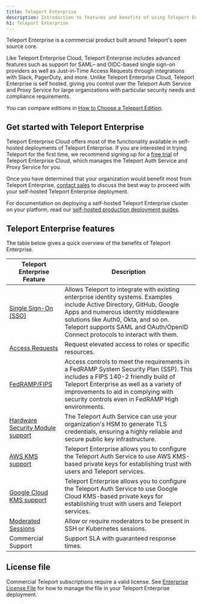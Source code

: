 ```yaml
---
title: Teleport Enterprise
description: Introduction to features and benefits of using Teleport Enterprise. Why upgrade to Teleport Enterprise?
h1: Teleport Enterprise
---
```


Teleport Enterprise is a commercial product built around Teleport's open source
core.

Like Teleport Enterprise Cloud, Teleport Enterprise includes advanced features
such as support for SAML– and OIDC-based single sign-on providers as well as
Just-in-Time Access Requests through integrations with Slack, PagerDuty, and
more. Unlike Teleport Enterprise Cloud, Teleport Enterprise is self hosted,
giving you control over the Teleport Auth Service and Proxy Service for large
organizations with particular security needs and compliance requirements.

 You can compare editions in [How to Choose a Teleport
 Edition](../introduction.mdx).

## Get started with Teleport Enterprise

Teleport Enterprise Cloud offers most of the functionality available in
self-hosted deployments of Teleport Enterprise. If you are interested in trying
Teleport for the first time, we recommend signing up for a [free
trial](https://goteleport.com/signup) of Teleport Enterprise Cloud, which
manages the Teleport Auth Service and Proxy Service for you.

Once you have determined that your organization would benefit most from Teleport
Enterprise, [contact sales](https://goteleport.com/signup/enterprise/) to
discuss the best way to proceed with your self-hosted Teleport Enterprise
deployment.

For documentation on deploying a self-hosted Teleport Enterprise cluster on your
platform, read  our [self-hosted production deployment
guides](../../deploy-a-cluster/introduction.mdx).

## Teleport Enterprise features

The table below gives a quick overview of the benefits of Teleport Enterprise.

| Teleport Enterprise Feature | Description |
| - | - |
| [Single Sign-On (SSO)](../../access-controls/sso.mdx) | Allows Teleport to integrate with existing enterprise identity systems. Examples include Active Directory, GitHub, Google Apps and numerous identity middleware solutions like Auth0, Okta, and so on. Teleport supports SAML and OAuth/OpenID Connect protocols to interact with them. |
| [Access Requests](../../access-controls/access-requests.mdx) | Request elevated access to roles or specific resources. |
| [FedRAMP/FIPS](../../access-controls/compliance-frameworks/fedramp.mdx) | Access controls to meet the requirements in a FedRAMP System Security Plan (SSP). This includes a FIPS 140-2 friendly build of Teleport Enterprise as well as a variety of improvements to aid in complying with security controls even in FedRAMP High environments. |
| [Hardware Security Module support](./hsm.mdx)|The Teleport Auth Service can use your organization's HSM to generate TLS credentials, ensuring a highly reliable and secure public key infrastructure.|
| [AWS KMS support](./aws-kms.mdx)|Teleport Enterprise allows you to configure the Teleport Auth Service to use AWS KMS-based private keys for establishing trust with users and Teleport services.|
| [Google Cloud KMS support](./gcp-kms.mdx)|Teleport Enterprise allows you to configure the Teleport Auth Service to use Google Cloud KMS-based private keys for establishing trust with users and Teleport services.|
| [Moderated Sessions](../../access-controls/guides/moderated-sessions.mdx)|Allow or require moderators to be present in SSH or Kubernetes sessions.|
| Commercial Support | Support SLA with guaranteed response times. |

## License file

Commercial Teleport subscriptions require a valid license. See [Enterprise
License File](./license.mdx) for how to manage the file in your Teleport
Enterprise deployment.
